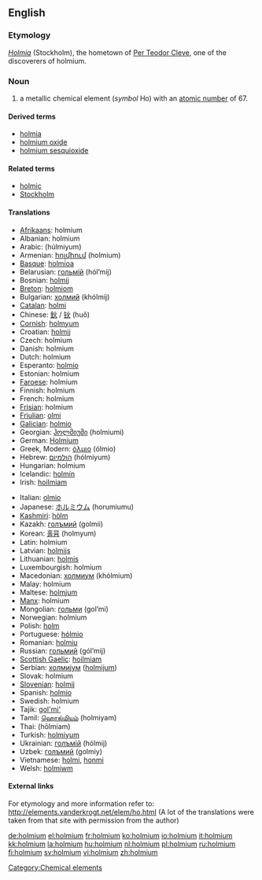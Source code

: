 {{see|Holmium}}
==English==

{{elements|Ho|dysprosium|Dy|erbium|Er}}

===Etymology===
{{L.}} ''[[Holmia]]'' (Stockholm), the hometown of [[w:Per Teodor Cleve|Per Teodor Cleve]], one of the discoverers of holmium.

===Noun===
{{en-noun|-}}
{{wikipedia}}

# a metallic chemical element (''symbol'' Ho) with an [[atomic number]] of 67.

====Derived terms====
*[[holmia]]
*[[holmium oxide]]
*[[holmium sesquioxide]]

====Related terms====
*[[holmic]]
*[[Stockholm]]

====Translations====
{{top}}
*[[Afrikaans]]: holmium
*Albanian: holmium
*Arabic: {{ARchar|[[هلميوم]]}} (húlmiyum) {{m}}
*Armenian: [[հոլմիում]] (holmium)
*[[Basque]]: [[holmioa]]
*Belarusian: [[гольмiй]] (hól’mij) {{m}}
*Bosnian: [[holmij]]
*[[Breton]]: [[holmiom]]
*Bulgarian: [[холмий]] (khólmij) {{m}}
*[[Catalan]]: [[holmi]]
*Chinese: [[鈥]] / [[钬]] (huǒ)
*[[Cornish]]: [[holmyum]]
*Croatian: [[holmij]]
*Czech: holmium
*Danish: holmium
*Dutch: holmium {{n}}
*Esperanto: [[holmio]]
*Estonian: holmium
*[[Faroese]]: holmium
*Finnish: holmium
*French: holmium {{m}}
*[[Frisian]]: holmium
*[[Friulian]]: [[olmi]]
*[[Galician]]: [[holmio]]
*Georgian: [[ჰოლმიუმი]] (holmiumi)
*German: [[Holmium]] {{n}}
*Greek, Modern: [[όλμιο]] (ólmio) {{n}}
*Hebrew: [[הולמיום]] (hólmiyum)
*Hungarian: holmium
*Icelandic: [[holmín]]
*Irish: [[hoilmiam]]
{{mid}}
*Italian: [[olmio]] {{m}}
*Japanese: [[ホルミウム]] (horumiumu)
*[[Kashmiri]]: [[hòlm]]
*Kazakh: [[голъмий]] (golmii)
*Korean: [[홀뮴]] (holmyum)
*Latin: holmium
*Latvian: [[holmijs]]
*Lithuanian: [[holmis]]
*Luxembourgish: holmium
*Macedonian: [[холмиум]] (khólmium) {{m}}
*Malay: holmium
*Maltese: [[holmjum]]
*[[Manx]]: holmium
*Mongolian: [[гольми]] (gol’mi)
*Norwegian: holmium
*Polish: [[holm#Polish|holm]] {{m}}
*Portuguese: [[hólmio]] {{m}}
*Romanian: [[holmiu]] {{n}}
*Russian: [[гольмий]] (gól’mij) {{m}}
*[[Scottish Gaelic]]: [[hoilmiam]]
*Serbian: [[холмиjум]] ([[holmijum]]) {{m}}
*Slovak: holmium
*[[Slovenian]]: [[holmij]]
*Spanish: [[holmio]] {{m}}
*Swedish: holmium
*Tajik: [[gol'mi']]
*Tamil: [[ஹொல்மியம்]] (holmiyam)
*Thai: {{THchar|[[โฮลเมียม]]}} (hōlmiam)
*Turkish: [[holmiyum]]
*Ukrainian: [[голъмiй]] (hólmij) {{m}}
*Uzbek: [[голъмий]] (golmiy)
*Vietnamese: [[holmi]], [[honmi]]
*Welsh: [[holmiwm]]
{{bottom}}

====External links====
For etymology and more information refer to:
http://elements.vanderkrogt.net/elem/ho.html
(A lot of the translations were taken from that site with permission from the author)

[[Category:Chemical elements]]

[[de:holmium]]
[[el:holmium]]
[[fr:holmium]]
[[ko:holmium]]
[[io:holmium]]
[[it:holmium]]
[[kk:holmium]]
[[la:holmium]]
[[hu:holmium]]
[[nl:holmium]]
[[pl:holmium]]
[[ru:holmium]]
[[fi:holmium]]
[[sv:holmium]]
[[vi:holmium]]
[[zh:holmium]]